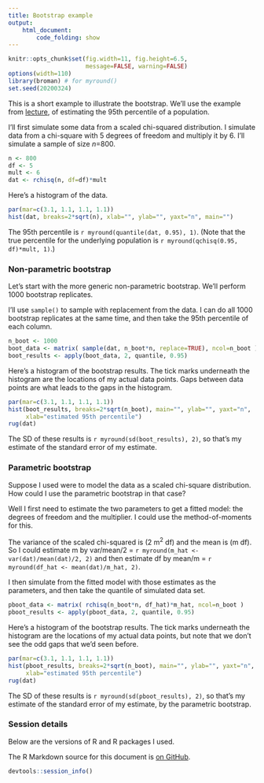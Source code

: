 ```yaml
---
title: Bootstrap example
output:
    html_document:
        code_folding: show
---
```


```r
knitr::opts_chunk$set(fig.width=11, fig.height=6.5,
                      message=FALSE, warning=FALSE)
options(width=110)
library(broman) # for myround()
set.seed(20200324)
```


This is a short example to illustrate the bootstrap. We'll use the
example from [lecture](https://kbroman.org/AdvData/17_bootstrap.pdf),
of estimating the 95th percentile of a population.

I'll first simulate some data from a scaled chi-squared distribution.
I simulate data from a chi-square with 5 degrees of freedom and
multiply it by 6. I'll simulate a sample of size _n_=800.

```r
n <- 800
df <- 5
mult <- 6
dat <- rchisq(n, df=df)*mult
```

Here's a histogram of the data.

```r
par(mar=c(3.1, 1.1, 1.1, 1.1))
hist(dat, breaks=2*sqrt(n), xlab="", ylab="", yaxt="n", main="")
```

The 95th percentile is `r myround(quantile(dat, 0.95), 1)`. (Note that
the true percentile for the underlying population is
`r myround(qchisq(0.95, df)*mult, 1)`.)


### Non-parametric bootstrap

Let's start with the more generic non-parametric bootstrap.
We'll perform 1000 bootstrap replicates.

I'll use `sample()` to sample with replacement from the data. I can do
all 1000 bootstrap replicates at the same time, and then take the 95th
percentile of each column.

```r
n_boot <- 1000
boot_data <- matrix( sample(dat, n_boot*n, replace=TRUE), ncol=n_boot )
boot_results <- apply(boot_data, 2, quantile, 0.95)
```

Here's a histogram of the bootstrap results. The tick marks underneath
the histogram are the locations of my actual data points. Gaps between
data points are what leads to the gaps in the histogram.

```r
par(mar=c(3.1, 1.1, 1.1, 1.1))
hist(boot_results, breaks=2*sqrt(n_boot), main="", ylab="", yaxt="n",
     xlab="estimated 95th percentile")
rug(dat)
```

The SD of these results is `r myround(sd(boot_results), 2)`, so that's
my estimate of the standard error of my estimate.


### Parametric bootstrap

Suppose I used were to model the data as a scaled chi-square
distribution. How could I use the parametric bootstrap in that case?

Well I first need to estimate the two parameters to get a fitted
model: the degrees of freedom and the multiplier. I could use the
method-of-moments for this.

The variance of the scaled chi-squared is (2 m^2^ df) and the mean is
(m df). So I could estimate m by var/mean/2 =
`r myround(m_hat <- var(dat)/mean(dat)/2, 2)` and then estimate df by
mean/m = `r myround(df_hat <- mean(dat)/m_hat, 2)`.

I then simulate from the fitted model with those estimates as the
parameters, and then take the quantile of simulated data set.

```r
pboot_data <- matrix( rchisq(n_boot*n, df_hat)*m_hat, ncol=n_boot )
pboot_results <- apply(pboot_data, 2, quantile, 0.95)
```

Here's a histogram of the bootstrap results. The tick marks underneath
the histogram are the locations of my actual data points, but note
that we don't see the odd gaps that we'd seen before.

```r
par(mar=c(3.1, 1.1, 1.1, 1.1))
hist(pboot_results, breaks=2*sqrt(n_boot), main="", ylab="", yaxt="n",
     xlab="estimated 95th percentile")
rug(dat)
```

The SD of these results is `r myround(sd(pboot_results), 2)`, so that's
my estimate of the standard error of my estimate, by the parametric
bootstrap.

### Session details

Below are the versions of R and R packages I used.

The R Markdown source for this document
is [on GitHub](https://github.com/kbroman/AdvData/blob/master/17_bootstrap/17_bootstrap_example.Rmd).

```r
devtools::session_info()
```
